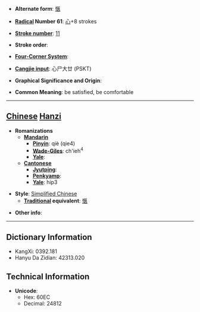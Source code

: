* '''Alternate form''': [[愜]]

* '''[[Wiktionary:Chinese radical index| Radical]] Number 61''': [[Wiktionary:Chinese radical index 心|心]]+8 strokes

* '''[[Wiktionary:Chinese total strokes index|Stroke number]]''': [[Wiktionary:Chinese total strokes index 11|11]]

* '''Stroke order''': 

* '''[[Wiktionary:Chinese four corner index|Four-Corner System]]''': 

* '''[[Wiktionary:Chinese Cangjie index|Cangjie input]]''': 心尸大廿 (PSKT)

* '''Graphical Significance and Origin''': 

* '''Common Meaning''': be satisfied, be comfortable

----

== [[Chinese]] [[Hanzi]] ==

* '''Romanizations'''
** '''[[Mandarin]]'''
*** '''[[Pinyin]]''': qiè (qie4)
*** '''[[Wade-Giles]]''': ch'ieh<sup>4</sup>
*** '''[[Yale]]''': 
** '''[[Cantonese]]'''
*** '''[[Jyutping]]''':
*** '''[[Penkyamp]]''': 
*** '''[[Yale]]''': hip3

* '''Style''': [[Simplified Chinese]] 
** '''[[Traditional Chinese|Traditional]] equivalent''': [[愜]]

* '''Other info''': 

----

== Dictionary Information ==

* KangXi: 0392.181
* Hanyu Da Zidian: 42313.020

== Technical Information ==

* '''Unicode''':
** Hex: 60EC
** Decimal: 24812